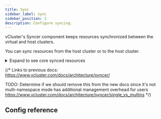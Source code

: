 ```yaml
---
title: Sync
sidebar_label: sync
sidebar_position: 2
description: Configure syncing.
---
```



vCluster's Syncer component keeps resources synchronized between the virtual and host clusters.

You can sync resources from the host cluster or to the host cluster.

<details  className="config-field" data-expandable="true">
<summary>Expand to see core synced resources</summary>
<CoreSyncedResources/>
</details>

{/*
Links to previous docs:
https://www.vcluster.com/docs/architecture/syncer/

TODO: Determine if we should remove this from the new docs since it's not multi-namespace mode has additional management overhead for users
https://www.vcluster.com/docs/architecture/syncer/single_vs_multins
*/}

## Config reference

<Sync/>
